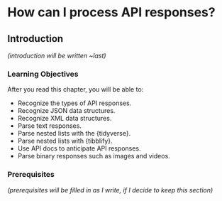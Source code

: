 # How can I process API responses? {#sec-httr2-responses}

## Introduction

*(introduction will be written \~last)*

### Learning Objectives

After you read this chapter, you will be able to:

-   Recognize the types of API responses.
-   Recognize JSON data structures.
-   Recognize XML data structures.
-   Parse text responses.
-   Parse nested lists with the {tidyverse}.
-   Parse nested lists with {tibblify}.
-   Use API docs to anticipate API responses.
-   Parse binary responses such as images and videos.

### Prerequisites

*(prerequisites will be filled in as I write, if I decide to keep this section)*
